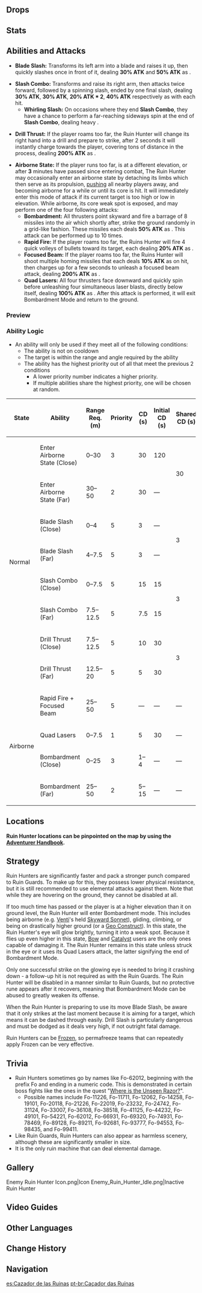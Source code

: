 {{Enemy Infobox
|image    = Enemy Ruin Hunter.png
|element  = Pyro
|type     = Elite Enemies
|family   = Automatons
|group    = Humanoid Ruin Machines
|location = [[Liyue]]<br />[[Inazuma]]
|ability1 = Pushing Vacuum Field
}}
{{Description|A giant alien war machine.<br />They are said to be remnants from a lost ancient nation. Apparently, the creators opted to forgo the low-performing humanoid-design in pursuit of improved combat effectiveness. They are extremely dangerous both in melee and ranged combat. Considering these mere relics possess such extraordinary power, one cannot help but wonder &mdash; what must the civilization that produced them have looked like at its height?|[[Adventurer Handbook]]}}
{{Enemy Intro}}

==Drops==
{{Drops|Humanoid Ruin Machines}}

==Stats==
{{Enemy Stats
|phys_res     = 50%
|hp_ratio     = 6
|hp_type      = 1
|atk_ratio    = 7
}}

==Abilities and Attacks==
* '''Blade Slash:''' Transforms its left arm into a blade and raises it up, then quickly slashes once in front of it, dealing '''30% ATK''' and '''50% ATK''' as {{Color|Black|Physical DMG}}.

* '''Slash Combo:''' Transforms and raise its right arm, then attacks twice forward, followed by a spinning slash, ended by one final slash, dealing '''30% ATK''', '''30% ATK''', '''20% ATK * 2''', '''40% ATK''' respectively as {{Color|Black|Physical DMG}} with each hit.
** '''Whirling Slash:''' On occasions where they end '''Slash Combo''', they have a chance to perform a far-reaching sideways spin at the end of '''Slash Combo''', dealing heavy {{Color|Black|Physical DMG}}.

* '''Drill Thrust:''' If the player roams too far, the Ruin Hunter will change its right hand into a drill and prepare to strike, after 2 seconds it will instantly charge towards the player, covering tons of distance in the process, dealing '''200% ATK''' as {{Color|Black|Physical DMG}}.

* '''Airborne State:''' If the player runs too far, is at a different elevation, or after '''3''' minutes have passed since entering combat, The Ruin Hunter may occasionally enter an airborne state by detaching its limbs which then serve as its propulsion, [[Vacuum Field|pushing]] all nearby players away, and becoming airborne for a while or until its core is hit. It will immediately enter this mode of attack if its current target is too high or low in elevation. While airborne, its core weak spot is exposed, and may perform one of the four following attacks:
** '''Bombardment:''' All thrusters point skyward and fire a barrage of 8 missiles into the air which shortly after, strike the ground randomly in a grid-like fashion. These missiles each deals '''50% ATK''' as {{Color|Black|AoE Physical DMG}}. This attack can be performed up to 10 times.
** '''Rapid Fire:''' If the player roams too far, the Ruins Hunter will fire 4 quick volleys of bullets toward its target, each dealing '''20% ATK''' as {{Color|Black|Physical DMG}}.
** '''Focused Beam:''' If the player roams too far, the Ruins Hunter will shoot multiple homing missiles that each deals '''10% ATK''' as {{Color|Black|Physical DMG}} on hit, then charges up for a few seconds to unleash a focused beam attack, dealing '''200% ATK''' as {{Color|AoE Pyro DMG}}.
** '''Quad Lasers:''' All four thrusters face downward and quickly spin before unleashing four simultaneous laser blasts, directly below itself, dealing '''100% ATK''' as {{Color|Black|AoE Physical DMG}}. After this attack is performed, it will exit Bombardment Mode and return to the ground.

===Preview===
{{Preview
|size=185px
|file1    = Ruin Hunter Blade Slash
|caption1 = Blade Slash

|file2    = Ruin Hunter Slash Combo
|caption2 = Slash Combo

|file3    = Ruin Hunter Drill Thrust
|caption3 = Drill Thrust

|file4    = Ruin Hunter Airborne State
|caption4 = Airborne State

|file5    = Ruin Hunter Bombardment
|caption5 = Bombardment

|file6    = Ruin Hunter Rapid Fire
|caption6 = Rapid Fire

|file7    = Ruin Hunter Focused Beam
|caption7 = Focused Beam

|file8    = Ruin Hunter Quad Lasers
|caption8 = Quad Lasers

|file9    = Ruin Hunter Stunned
|caption9 = Stunned
}}

===Ability Logic===
{{See also|Cooldown#Enemy Cooldowns}}
* An ability will only be used if they meet all of the following conditions:
** The ability is not on cooldown
** The target is within the range and angle required by the ability
** The ability has the highest priority out of all that meet the previous 2 conditions
*** A lower priority number indicates a higher priority.
*** If multiple abilities share the highest priority, one will be chosen at random.

{| class="wikitable"
! State !! Ability !!  style="width:80px" | Range Req. (m) !! Priority !! style="width:80px" | CD (s) !! Initial CD (s) !! Shared CD (s) !! Action Interval (s) !! Triggers Act. Int. !! Ignores Act. Int.
|-
| rowspan="8" | Normal || Enter Airborne State (Close) || 0–30 || 3 || 30 || 120 || rowspan="2" | 30 || rowspan="12" | 3 || {{check|no}} || {{check|yes}}
|-
| Enter Airborne State (Far) || 30–50 || 2 || 30 || &mdash; || {{check|no}} || {{check|yes}}
|-
| Blade Slash (Close) || 0–4 || 5 || 3 || &mdash; || rowspan="2" | 3 || {{check|yes}} || {{check|no}}
|-
| Blade Slash (Far) || 4–7.5 || 5 || 3 || &mdash; || {{check|yes}} || {{check|no}}
|-
| Slash Combo (Close) || 0–7.5 || 5 || 15 || 15 || rowspan="2" | 3 || {{check|yes}} || {{check|no}}
|-
| Slash Combo (Far) || 7.5–12.5 || 5 || 7.5 || 15 || {{check|yes}} || {{check|no}}
|-
| Drill Thrust (Close) || 7.5–12.5 || 5 || 10 || 30 || rowspan="2" | 3 || {{check|yes}} || {{check|no}}
|-
| Drill Thrust (Far) || 12.5–20 || 5 || 5 || 30 || {{check|yes}} || {{check|yes}}
|-
| rowspan="4" | Airborne || Rapid Fire + Focused Beam || 25–50 || 5 || &mdash; || &mdash; || &mdash; || {{check|no}} || {{check|yes}}
|-
| Quad Lasers || 0–7.5 || 1 || 5 || 30 || &mdash; || {{check|no}} || {{check|yes}}
|-
| Bombardment (Close) || 0–25 || 3 || 1–4 || &mdash; || &mdash; || {{check|yes}} || {{check|no}}
|-
| Bombardment (Far) || 25–50 || 2 || 5–15 || &mdash; || &mdash; || {{check|yes}} || {{check|no}}
|}

==Locations==
<!-- Link to the area/region in the caption or any other important details. Don't need to relink the nation over and over. -->
'''Ruin Hunter locations can be pinpointed on the map by using the [[Adventurer Handbook]].'''

==Strategy==
Ruin Hunters are significantly faster and pack a stronger punch compared to Ruin Guards. To make up for this, they possess lower physical resistance, but it is still recommended to use elemental attacks against them. Note that while they are hovering on the ground, they cannot be disabled at all.

If too much time has passed or the player is at a higher elevation than it on ground level, the Ruin Hunter will enter Bombardment mode. This includes being airborne (e.g. [[Venti]]'s held [[Skyward Sonnet]]), gliding, climbing, or being on drastically higher ground (or a [[Geo Constructs|Geo Construct]]). In this state, the Ruin Hunter's eye will glow brightly, turning it into a weak spot. Because it flies up even higher in this state, [[Bows|Bow]] and [[Catalysts|Catalyst]] users are the only ones capable of damaging it. The Ruin Hunter remains in this state unless struck in the eye or it uses its Quad Lasers attack, the latter signifying the end of Bombardment Mode.

Only one successful strike on the glowing eye is needed to bring it crashing down - a follow-up hit is not required as with the Ruin Guards. The Ruin Hunter will be disabled in a manner similar to Ruin Guards, but no protective rune appears after it recovers, meaning that Bombardment Mode can be abused to greatly weaken its offense.

When the Ruin Hunter is preparing to use its move Blade Slash, be aware that it only strikes at the last moment because it is aiming for a target, which means it can be dashed through easily. Drill Slash is particularly dangerous and must be dodged as it deals very high, if not outright fatal damage.

Ruin Hunters can be [[Frozen]], so permafreeze teams that can repeatedly apply Frozen can be very effective.

==Trivia==
* Ruin Hunters sometimes go by names like Fo-62012, beginning with the prefix Fo and ending in a numeric code. This is demonstrated in certain boss fights like the ones in the quest "[[Where is the Unseen Razor?]]".
** Possible names include Fo-11226, Fo-11711, Fo-12062, Fo-14258, Fo-19101, Fo-20118, Fo-21226, Fo-22019, Fo-23232, Fo-24742, Fo-31124, Fo-33007, Fo-36108, Fo-38518, Fo-41125, Fo-44232, Fo-49101, Fo-54221, Fo-62012, Fo-66931, Fo-69320, Fo-74931, Fo-78469, Fo-89128, Fo-89211, Fo-92681, Fo-93777, Fo-94553, Fo-98435, and Fo-99411.
* Like Ruin Guards, Ruin Hunters can also appear as harmless scenery, although these are significantly smaller in size.
* It is the only ruin machine that can deal elemental damage.

==Gallery==
<gallery hideaddbutton="true" captionalign="center">
Enemy Ruin Hunter Icon.png|Icon
Enemy_Ruin_Hunter_Idle.png|Inactive Ruin Hunter
</gallery>

==Video Guides==
{{EVT
|video1   = https://youtu.be/7B61KQ0t9fo
|caption2 = How to Easily Beat the Ruin Hunter
}}

==Other Languages==
{{Other Languages
|en      = Ruin Hunter
|zhs     = 遗迹猎者
|zhs_rm  = Yíjì Lièzhě
|zht     = 遺蹟獵者
|zht_rm  = Yíjī Lièzhě
|zh_tl   = Ruin Hunter
|ja      = {{Rubi|遺|い|跡|せき}}ハンター
|ja_rm   = Iseki Hantaa
|ja_tl   = Ruin Hunter
|ko      = {{tt|유적|遺蹟}} 헌터
|ko_rm   = Yujeok Heonteo
|ko_tl   = Ruin Hunter
|es      = Cazador de las Ruinas
|es_tl   = Hunter of the Ruins
|fr      = Chasseur des ruines
|fr_tl   = Ruin Hunter
|ru      = Руинный охотник
|ru_tl   = 
|th      = Ruin Hunter
|vi      = Thợ Săn Di Tích
|vi_tl   = Ruin Hunter
|de      = Ruinenjäger
|de_tl   = Ruin Hunter
|id      = Ruin Hunter
|pt      = Caçador das Ruínas
|pt_tl   = Hunter of the Ruins
}}

==Change History==
{{Change History|1.0}}

==Navigation==
{{Enemy Navbox|type=Elite}}

[[es:Cazador de las Ruinas]]
[[pt-br:Caçador das Ruínas]]